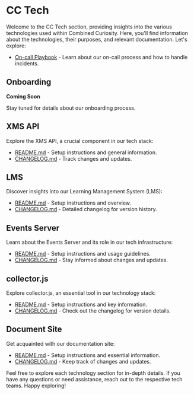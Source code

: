 # CC Tech

Welcome to the CC Tech section, providing insights into the various technologies used within Combined Curiosity. Here, you'll find information about the technologies, their purposes, and relevant documentation. Let's explore:

- [On-call Playbook](/technical/on-call-playbook) - Learn about our on-call process and how to handle incidents.

## Onboarding

**Coming Soon**

Stay tuned for details about our onboarding process.

## XMS API

Explore the XMS API, a crucial component in our tech stack:

- [README.md](https://github.com/combined-curiosity/xms-api/blob/main/README.md) - Setup instructions and general information.
- [CHANGELOG.md](https://github.com/combined-curiosity/xms-api/blob/main/CHANGELOG.md) - Track changes and updates.

## LMS

Discover insights into our Learning Management System (LMS):

- [README.md](https://github.com/combined-curiosity/lms/blob/main/README.md) - Setup instructions and overview.
- [CHANGELOG.md](https://github.com/combined-curiosity/lms/blob/main/CHANGELOG.md) - Detailed changelog for version history.

## Events Server

Learn about the Events Server and its role in our tech infrastructure:

- [README.md](https://github.com/combined-curiosity/events/blob/main/README.md) - Setup instructions and usage guidelines.
- [CHANGELOG.md](https://github.com/combined-curiosity/events/blob/main/CHANGELOG.md) - Stay informed about changes and updates.

## collector.js

Explore collector.js, an essential tool in our technology stack:

- [README.md](https://github.com/combined-curiosity/collector-js/blob/main/README.md) - Setup instructions and key information.
- [CHANGELOG.md](https://github.com/combined-curiosity/collector-js/blob/main/CHANGELOG.md) - Check out the changelog for version details.

## Document Site

Get acquainted with our documentation site:

- [README.md](https://github.com/willisjordancc/documentation-starter-kit/README.md) - Setup instructions and essential information.
- [CHANGELOG.md](https://github.com/willisjordancc/documentation-starter-kit/CHANGELOG.md) - Keep track of changes and updates.

Feel free to explore each technology section for in-depth details. If you have any questions or need assistance, reach out to the respective tech teams. Happy exploring!